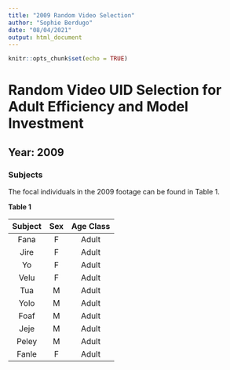 ```yaml
---
title: "2009 Random Video Selection"
author: "Sophie Berdugo"
date: "08/04/2021"
output: html_document
---
```


```r
knitr::opts_chunk$set(echo = TRUE)
```

# Random Video UID Selection for Adult Efficiency and Model Investment

## Year: 2009

### Subjects

The focal individuals in the 2009 footage can be found in Table 1.

**Table 1**

|Subject  | Sex | Age Class |
|:------: |:---:| :--------:|
|Fana     |F    | Adult     |
|Jire     |F    | Adult     |
|Yo       |F    | Adult     |
|Velu     |F    | Adult     |
|Tua      |M    | Adult     |
|Yolo     |M    | Adult     |
|Foaf     |M    | Adult     |
|Jeje     |M    | Adult     |
|Peley    |M    | Adult     |
|Fanle    |F    | Adult     |
